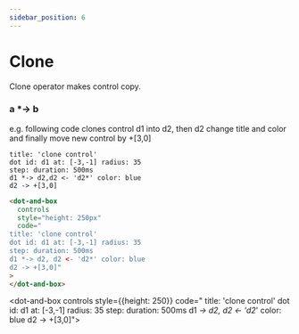 ```yaml
---
sidebar_position: 6
---
```


# Clone

Clone operator makes control copy.

### a **\*->** b

e.g. following code clones control d1 into d2, then d2 change title and color and finally move new control by +[3,0]

```dabl tab showLineNumbers
title: 'clone control'
dot id: d1 at: [-3,-1] radius: 35
step: duration: 500ms
d1 *-> d2,d2 <- 'd2*' color: blue
d2 -> +[3,0]
```

```html tab showLineNumbers
<dot-and-box
  controls
  style="height: 250px"
  code="
title: 'clone control'
dot id: d1 at: [-3,-1] radius: 35
step: duration: 500ms
d1 *-> d2, d2 <- 'd2*' color: blue
d2 -> +[3,0]"
>
</dot-and-box>
```

<dot-and-box controls style={{height: 250}} code="
title: 'clone control'
dot id: d1 at: [-3,-1] radius: 35
step: duration: 500ms
d1 _-> d2, d2 <- 'd2_' color: blue
d2 -> +[3,0]">
</dot-and-box>

